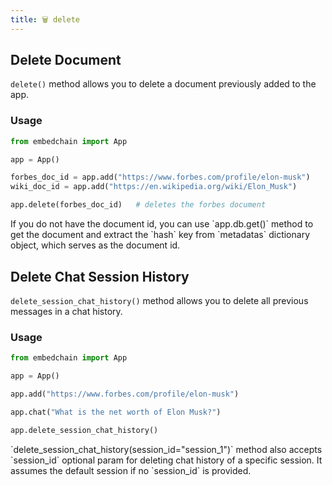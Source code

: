 ---
title: 🗑 delete
---

## Delete Document

`delete()` method allows you to delete a document previously added to the app.

### Usage

```python
from embedchain import App

app = App()

forbes_doc_id = app.add("https://www.forbes.com/profile/elon-musk")
wiki_doc_id = app.add("https://en.wikipedia.org/wiki/Elon_Musk")

app.delete(forbes_doc_id)   # deletes the forbes document
```

<Note>
    If you do not have the document id, you can use `app.db.get()` method to get the document and extract the `hash` key from `metadatas` dictionary object, which serves as the document id.
</Note>


## Delete Chat Session History

`delete_session_chat_history()` method allows you to delete all previous messages in a chat history.

### Usage

```python
from embedchain import App

app = App()

app.add("https://www.forbes.com/profile/elon-musk")

app.chat("What is the net worth of Elon Musk?")

app.delete_session_chat_history()
```

<Note>
    `delete_session_chat_history(session_id="session_1")` method also accepts `session_id` optional param for deleting chat history of a specific session.
    It assumes the default session if no `session_id` is provided.
</Note>